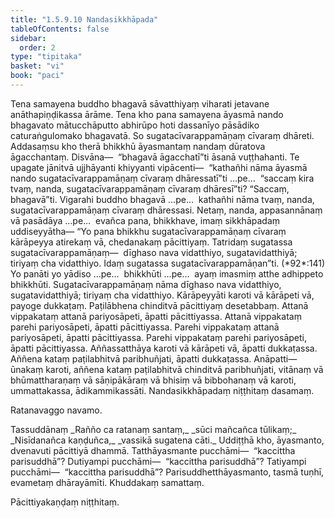 ```yaml
---
title: "1.5.9.10 Nandasikkhāpada"
tableOfContents: false
sidebar:
  order: 2
type: "tipitaka"
basket: "vi"
book: "paci"
---
```



<DynamicBreadcrumb />

<Division number="547" book="paci" bookNo="2" page="225">

<Paragraph number="1585" book="paci">
Tena samayena buddho bhagavā sāvatthiyaṃ viharati jetavane anāthapiṇḍikassa ārāme. Tena kho pana samayena āyasmā nando bhagavato mātucchāputto abhirūpo hoti dassanīyo pāsādiko caturaṅgulomako bhagavatā. So sugatacīvarappamāṇaṃ cīvaraṃ dhāreti. Addasaṃsu kho therā bhikkhū āyasmantaṃ nandaṃ dūratova āgacchantaṃ. Disvāna—  “bhagavā āgacchatī”ti āsanā vuṭṭhahanti.
</Paragraph>

<Paragraph number="1586" book="paci">
Te upagate jānitvā ujjhāyanti khiyyanti vipācenti—  “kathañhi nāma āyasmā nando sugatacīvarappamāṇaṃ cīvaraṃ dhāressatī”ti …pe…  “saccaṃ kira tvaṃ, nanda, sugatacīvarappamāṇaṃ cīvaraṃ dhāresī”ti? “Saccaṃ, bhagavā”ti. Vigarahi buddho bhagavā …pe…  kathañhi nāma tvaṃ, nanda, sugatacīvarappamāṇaṃ cīvaraṃ dhāressasi. Netaṃ, nanda, appasannānaṃ vā pasādāya …pe…  evañca pana, bhikkhave, imaṃ sikkhāpadaṃ uddiseyyātha—
</Paragraph>

</Division>
<Division number="548" book="paci" bookNo="2" page="225">

<Paragraph number="1587" book="paci">
<Emphasis>“Yo pana bhikkhu sugatacīvarappamāṇaṃ cīvaraṃ kārāpeyya atirekaṃ vā, chedanakaṃ pācittiyaṃ. Tatridaṃ sugatassa sugatacīvarappamāṇaṃ—  dīghaso nava vidatthiyo, sugatavidatthiyā; tiriyaṃ cha vidatthiyo. Idaṃ sugatassa sugatacīvarappamāṇan”</Emphasis>ti. (*92*:<Emphasis>141</Emphasis>)
</Paragraph>

</Division>
<Division number="549" book="paci" bookNo="2" page="225">

<Paragraph number="1588" book="paci">
<Emphasis>Yo panā</Emphasis>ti yo yādiso …pe…  <Emphasis>bhikkhū</Emphasis>ti …pe…  ayaṃ imasmiṃ atthe adhippeto bhikkhūti.
</Paragraph>

<Paragraph number="1589" book="paci">
<Emphasis>Sugatacīvarappamāṇaṃ</Emphasis> nāma dīghaso nava vidatthiyo, sugatavidatthiyā; tiriyaṃ cha vidatthiyo.
</Paragraph>

<Paragraph number="1590" book="paci">
<Emphasis>Kārāpeyyā</Emphasis>ti karoti vā kārāpeti vā, payoge dukkaṭaṃ. Paṭilābhena chinditvā pācittiyaṃ desetabbaṃ.
</Paragraph>

</Division>
<Division number="550" book="paci" bookNo="2" page="226">

<Paragraph number="1591" book="paci">
Attanā vippakataṃ attanā pariyosāpeti, āpatti pācittiyassa. Attanā vippakataṃ parehi pariyosāpeti, āpatti pācittiyassa. Parehi vippakataṃ attanā pariyosāpeti, āpatti pācittiyassa. Parehi vippakataṃ parehi pariyosāpeti, āpatti pācittiyassa.
</Paragraph>

<Paragraph number="1592" book="paci">
Aññassatthāya karoti vā kārāpeti vā, āpatti dukkaṭassa. Aññena kataṃ paṭilabhitvā paribhuñjati, āpatti dukkaṭassa.
</Paragraph>

</Division>
<Division number="551" book="paci" bookNo="2" page="226">

<Paragraph number="1593" book="paci">
Anāpatti—  ūnakaṃ karoti, aññena kataṃ paṭilabhitvā chinditvā paribhuñjati, vitānaṃ vā bhūmattharaṇaṃ vā sāṇipākāraṃ vā bhisiṃ vā bibbohanaṃ vā karoti, ummattakassa, ādikammikassāti.

</Paragraph>
</Division>

<Paragraph number="1594" type="center" book="paci">
Nandasikkhāpadaṃ niṭṭhitaṃ dasamaṃ.

  
Ratanavaggo navamo.



</Paragraph>

<Paragraph number="1595" type="center" book="paci">
Tassuddānaṃ


</Paragraph>

<Paragraph number="1596" type="verses" book="paci">
_Rañño ca ratanaṃ santaṃ,_  
_sūci mañcañca tūlikaṃ;_  
_Nisīdanañca kaṇḍuñca,_  
_vassikā sugatena cāti._  

</Paragraph>

<Paragraph number="1597" book="paci">
Uddiṭṭhā kho, āyasmanto, dvenavuti pācittiyā dhammā. Tatthāyasmante pucchāmi—  “kaccittha parisuddhā”? Dutiyampi pucchāmi—  “kaccittha parisuddhā”? Tatiyampi pucchāmi—  “kaccittha parisuddhā”? Parisuddhetthāyasmanto, tasmā tuṇhī, evametaṃ dhārayāmīti.

</Paragraph>

<Paragraph number="1598" type="center" book="paci">
Khuddakaṃ samattaṃ.

  
Pācittiyakaṇḍaṃ niṭṭhitaṃ.
</Paragraph>